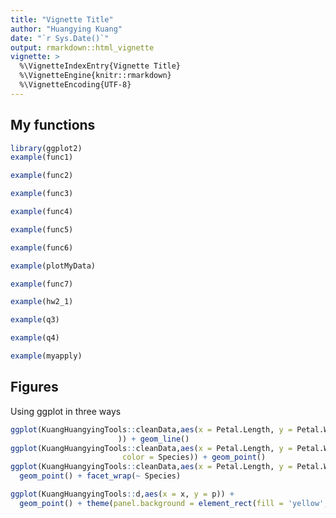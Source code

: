 ```yaml
---
title: "Vignette Title"
author: "Huangying Kuang"
date: "`r Sys.Date()`"
output: rmarkdown::html_vignette
vignette: >
  %\VignetteIndexEntry{Vignette Title}
  %\VignetteEngine{knitr::rmarkdown}
  %\VignetteEncoding{UTF-8}
---
```

## My functions

```r
library(ggplot2)
example(func1)
```

```r
example(func2)
```

```r
example(func3)
```

```r
example(func4)
```

```r
example(func5)
```

```r
example(func6)
```

```r
example(plotMyData)
```
```r
example(func7)
```

```r
example(hw2_1)
```

```r
example(q3)
```

```r
example(q4)
```

```r
example(myapply)
```

## Figures

Using ggplot in three ways 

```r
ggplot(KuangHuangyingTools::cleanData,aes(x = Petal.Length, y = Petal.Width
                        )) + geom_line()
ggplot(KuangHuangyingTools::cleanData,aes(x = Petal.Length, y = Petal.Width,
                         color = Species)) + geom_point()
ggplot(KuangHuangyingTools::cleanData,aes(x = Petal.Length, y = Petal.Width)) +
  geom_point() + facet_wrap(~ Species)
```

```r
ggplot(KuangHuangyingTools::d,aes(x = x, y = p)) +
  geom_point() + theme(panel.background = element_rect(fill = 'yellow', colour = 'red'))
```
